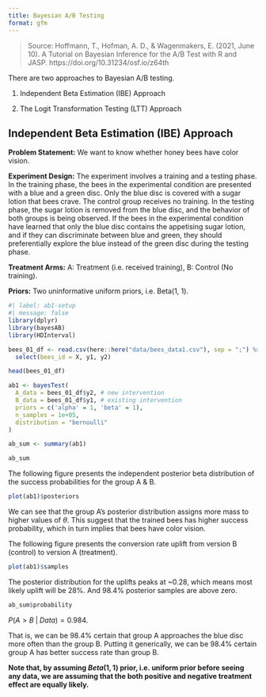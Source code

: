 ```yaml
---
title: Bayesian A/B Testing 
format: gfm
---
```


> Source: Hoffmann, T., Hofman, A. D., & Wagenmakers, E. (2021, June 10). A Tutorial on Bayesian Inference for the A/B Test with R and JASP. https://doi.org/10.31234/osf.io/z64th


There are two approaches to Bayesian A/B testing.

1. Independent Beta Estimation (IBE) Approach

2. The Logit Transformation Testing (LTT) Approach


## Independent Beta Estimation (IBE) Approach

**Problem Statement:** We want to know whether honey bees have color vision.

**Experiment Design:** The experiment involves a training and a testing phase. 
In the training phase, the bees in the experimental condition are presented with 
a blue and a green disc. Only the blue disc is covered with a sugar lotion that 
bees crave. The control group receives no training. In the testing phase, the 
sugar lotion is removed from the blue disc, and the behavior of both groups is 
being observed. If the bees in the experimental condition have learned that only
the blue disc contains the appetising sugar lotion, and if they can discriminate 
between blue and green, they should preferentially explore the blue instead of 
the green disc during the testing phase.

**Treatment Arms:** A: Treatment (i.e. received training), B: Control (No training).

**Priors:** Two uninformative uniform priors, i.e. Beta(1, 1).

```r
#| label: ab1-setup
#| message: false
library(dplyr)
library(bayesAB)
library(HDInterval)
```


```r
bees_01_df <- read.csv(here::here("data/bees_data1.csv"), sep = ";") %>% 
  select(bees_id = X, y1, y2)

head(bees_01_df)
```

```r
ab1 <- bayesTest(
  A_data = bees_01_df$y2, # new intervention
  B_data = bees_01_df$y1, # existing intervention
  priors = c('alpha' = 1, 'beta' = 1),
  n_samples = 1e+05,
  distribution = "bernoulli"
)
```


```r
ab_sum <- summary(ab1)

ab_sum
```


The following figure presents the independent posterior beta distribution of the success
probabilities for the group A & B.

```r
plot(ab1)$posteriors
```

We can see that the group A's posterior distribution assigns more mass to higher values
of $\theta$. This suggest that the trained bees has higher success probability, which in 
turn implies that bees have color vision.


The following figure presents the conversion rate uplift from version B (control) to
version A (treatment).

```r
plot(ab1)$samples
```


The posterior distribution for the uplifts peaks at ~0.28, which means most likely
uplift will be 28%. And 98.4% posterior samples are above zero. 


```r
ab_sum$probability
```

$P(A > B \; \vert \; Data) = 0.984$.

That is, we can be 98.4% certain that group A approaches the blue disc more often
than the group B. Putting it generically, we can be 98.4% certain group A has better 
success rate than group B.

**Note that, by assuming $Beta(1, 1)$ prior, i.e. uniform prior before
seeing any data, we are assuming that the both positive and negative treatment effect
are equally likely.**




